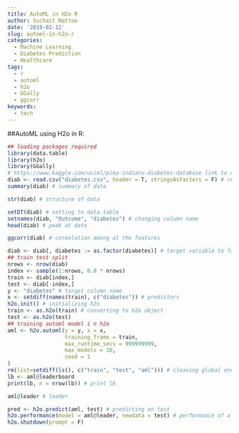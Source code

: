 ```yaml
---
title: AutoML in H2o R
author: Suchait Mattoo
date: '2019-02-12'
slug: automl-in-h2o-r
categories:
  - Machine Learning
  - Diabetes Prediction
  - Healthcare
tags:
  - r
  - automl
  - h2o
  - GGally
  - ggcorr
keywords:
  - tech
---
```


##AutoML using H2o in R:

```r
## loading packages required
library(data.table)
library(h2o)
library(GGally)
# https://www.kaggle.com/uciml/pima-indians-diabetes-database link to data
diab <- read.csv("diabetes.csv", header = T, stringsAsFactors = F) # reading csv
summary(diab) # summary of data
```

```r
str(diab) # structure of data
```

```r
setDT(diab) # setting to data.table
setnames(diab, "Outcome", "diabetes") # changing column name
head(diab) # peek at data
```

```r
ggcorr(diab) # coreelation among al the features
```

```r
diab <- diab[, diabetes := as.factor(diabetes)] # target variable to factor
## train test split
nrows <- nrow(diab)
index <- sample(1:nrows, 0.8 * nrows)  
train <- diab[index,]                 
test <- diab[-index,]                  
y <- "diabetes" # target column name
x <- setdiff(names(train), c("diabetes")) # predictors
h2o.init() # initializing h2o
train <- as.h2o(train) # converting to h2o object
test <- as.h2o(test)
## training automl model i n h2o
aml <- h2o.automl(y = y, x = x,
                  training_frame = train,
                  max_runtime_secs = 999999999,
                  max_models = 10,
                  seed = 1
)
rm(list=setdiff(ls(), c("train", "test", "aml"))) # cleaning global environment
lb <- aml@leaderboard
print(lb, n = nrow(lb)) # print lb
```

```r
aml@leader # leader
```

```r
pred <- h2o.predict(aml, test) # predicting on test
h2o.performance(model = aml@leader, newdata = test) # performance of a model
h2o.shutdown(prompt = F)
```

